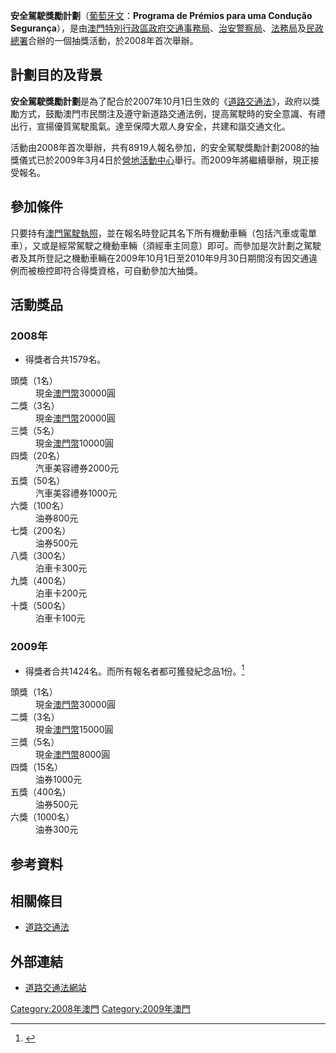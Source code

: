 '''安全駕駛獎勵計劃'''（[[葡萄牙文|葡萄牙文]]：'''Programa de Prémios para uma Condução Segurança'''），是由[[澳門特別行政區政府|澳門特別行政區政府]][[交通事務局|交通事務局]]、[[治安警察局|治安警察局]]、[[法務局|法務局]]及[[民政總署|民政總署]]合辦的一個抽獎活動，於2008年首次舉辦。

== 計劃目的及背景 ==
'''安全駕駛獎勵計劃'''是為了配合於2007年10月1日生效的《[[道路交通法|道路交通法]]》，政府以獎勵方式，鼓勵澳門市民關注及遵守新道路交通法例，提高駕駛時的安全意識、有禮出行，宣揚優質駕駛風氣。達至保障大眾人身安全，共建和諧交通文化。

活動由2008年首次舉辦，共有8919人報名參加，的安全駕駛獎勵計劃2008的抽獎儀式已於2009年3月4日於[[營地活動中心|營地活動中心]]舉行。而2009年將繼續舉辦，現正接受報名。

== 參加條件 ==
只要持有[[澳門|澳門]][[駕駛執照|駕駛執照]]，並在報名時登記其名下所有機動車輛（包括汽車或電單車），又或是經常駕駛之機動車輛（須經車主同意）即可。而參加是次計劃之駕駛者及其所登記之機動車輛在2009年10月1日至2010年9月30日期間沒有因交通違例而被檢控即符合得獎資格，可自動參加大抽獎。

== 活動獎品 ==
=== 2008年 ===
*得獎者合共1579名。
;頭獎（1名）
:現金[[澳門幣|澳門幣]]30000圓
;二獎（3名）
:現金[[澳門幣|澳門幣]]20000圓
;三獎（5名）
:現金[[澳門幣|澳門幣]]10000圓
;四獎（20名）
:汽車美容禮券2000元
;五獎（50名）
:汽車美容禮券1000元
;六獎（100名）
:油券800元
;七獎（200名）
:油券500元
;八獎（300名）
:泊車卡300元
;九獎（400名）
:泊車卡200元
;十獎（500名）
:泊車卡100元

=== 2009年 ===
*得獎者合共1424名。而所有報名者都可獲發紀念品1份。<ref>{{Cite web |url=http://www.dsaj.gov.mo/TrafficLaw/SafeDrivePlan.aspx |title=安全駕駛獎勵計劃2009網頁 |access-date=2009-07-28 |archive-date=2009-08-02 |archive-url=https://web.archive.org/web/20090802032529/http://www.dsaj.gov.mo/trafficlaw/SafeDrivePlan.aspx |dead-url=yes }}</ref>
;頭獎（1名）
:現金[[澳門幣|澳門幣]]30000圓
;二獎（3名）
:現金[[澳門幣|澳門幣]]15000圓
;三獎（5名）
:現金[[澳門幣|澳門幣]]8000圓
;四獎（15名）
:油券1000元
;五獎（400名）
:油券500元
;六獎（1000名）
:油券300元


== 参考資料 ==
{{reflist}}

== 相關條目 ==
*[[道路交通法|道路交通法]]

== 外部連結 ==
*[https://web.archive.org/web/20070906215414/http://www.dsaj.gov.mo/trafficlaw/index.aspx 道路交通法網站]

[[Category:2008年澳門|Category:2008年澳門]]
[[Category:2009年澳門|Category:2009年澳門]]
